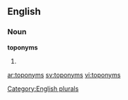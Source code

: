 
==English==

===Noun===
'''toponyms'''

# {{plural of|[[toponym]]}}

[[Category:English plurals]]

[[ar:toponyms]]
[[sv:toponyms]]
[[vi:toponyms]]
